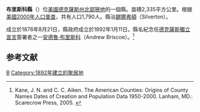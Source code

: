 {{noteTA
|T=zh-hans:布里斯科县 (得克萨斯州);zh-hk:布里斯科縣 (德克薩斯州);zh-tw:布里斯科郡 (德克薩斯州);
}}
<!--[[File:Map_of_Texas_highlighting_Briscoe_County.svg|right]]-->
{{Infobox U.S. County|
 county  = 布里斯科縣|
 state = 德克薩斯州 |
 en county  = Briscoe County|
 en state = Texas |
 seal = |
 map = Map of Texas highlighting Briscoe County.svg|
 map size = 250|
 founded = 1982年|
 seat = [[錫爾弗頓_(德克薩斯州)|錫爾弗頓]] | 
 area = 2,335 [[square_kilometre|km²]] (902 [[square_mile|mi²]]) |
 area land = 2,332 km² (901 mi²) |
 area water = 3 km² (1 mi²) |
 area percentage = 0.15% |
 census yr = 2000|
 pop = 1,790|
 density = 1|
 web = |
|}}
'''布里斯科縣'''（{{lang-en|Briscoe County}}）位[[美國|美國]][[德克薩斯州|德克薩斯州]][[北部狹地|北部狹地]]的一個縣。面積2,335平方公里。根据[[美國2000年人口普查|美國2000年人口普查]]，共有人口1,790人。縣治[[錫爾弗頓_(德克薩斯州)|錫爾弗頓]]（Silverton）。

成立於1876年8月21日，縣政府成立於1892年1月11日。縣名紀念任[[德克薩斯獨立宣言|德克薩斯獨立宣言]]簽署者之一[[安德魯·布里斯科|安德魯·布里斯科]]（Andrew Briscoe）。<ref>Kane, J. N. and C. C. Aiken. The American Counties: Origins of County Names Dates of Creation and Population Data 1950-2000. Lanham, MD.: Scarecrow Press, 2005. {{en}}</ref>

== 参考文献 ==
<div class="references-small">
<references />
</div>
{{texas}}
{{Texas-stub}}
[[Category:得克萨斯州行政区划|B]]
[[Category:1892年建立的聚居地|Category:1892年建立的聚居地]]